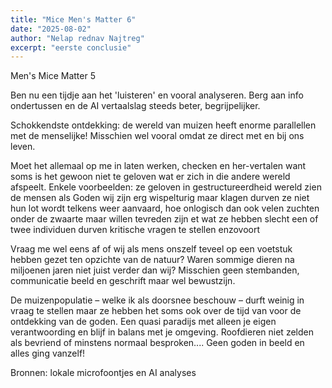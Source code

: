 ```yaml
---
title: "Mice Men's Matter 6"
date: "2025-08-02"
author: "Nelap rednav Najtreg"
excerpt: "eerste conclusie"
---
```


Men's Mice Matter 5

Ben nu een tijdje aan het 'luisteren' en vooral analyseren.
Berg aan info ondertussen en de AI vertaalslag steeds beter, begrijpelijker.

Schokkendste ontdekking: de wereld van muizen heeft enorme parallellen met de menselijke! Misschien wel vooral omdat ze direct met en bij ons leven.

Moet het allemaal op me in laten werken, checken en her-vertalen want soms is het gewoon niet te geloven wat er zich in die andere wereld afspeelt.
Enkele voorbeelden:
ze geloven in gestructureerdheid wereld
zien de mensen als Goden
wij zijn erg wispelturig maar klagen durven ze niet
hun lot wordt telkens weer aanvaard, hoe onlogisch dan ook
velen zuchten onder de zwaarte maar willen tevreden zijn et wat ze hebben
slecht een of twee individuen durven kritische vragen te stellen
enzovoort

Vraag me wel eens af of wij als mens onszelf teveel op een voetstuk hebben gezet ten opzichte van de natuur? Waren sommige dieren na miljoenen jaren niet juist verder dan wij? Misschien geen stembanden, communicatie beeld en geschrift maar wel bewustzijn.

De muizenpopulatie – welke ik als doorsnee beschouw – durft weinig in vraag te stellen maar ze hebben het soms ook over de tijd van voor de ontdekking van de goden.
Een quasi paradijs met alleen je eigen verantwoording en blijf in balans met je omgeving.
Roofdieren niet zelden als bevriend of minstens normaal besproken....
Geen goden in beeld en alles ging vanzelf!

Bronnen: lokale microfoontjes en AI analyses

